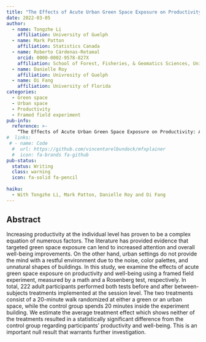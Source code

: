 ```yaml
---
title: "The Effects of Acute Urban Green Space Exposure on Productivity: A Field Experiment"
date: 2022-03-05
author:
  - name: Tongzhe Li
    affiliation: University of Guelph
  - name: Mark Patton
    affiliation: Statistics Canada
  - name: Roberto Cárdenas-Retamal
    orcid: 0000-0002-9578-827X
    affiliation: School of Forest, Fisheries, & Geomatics Sciences, University of Florida
  - name: Danielle Roy 
    affiliation: Univresity of Guelph
  - name: Di Fang 
    affiliation: University of Florida
categories:
  - Green space
  - Urban space
  - Productivity
  - Framed field experiment
pub-info:
  reference: >-
    “The Effects of Acute Urban Green Space Exposure on Productivity: A Field Experiment”
#  links:
 # - name: Code
  #  url: https://github.com/vincentarelbundock/mfxplainer
  #  icon: fa-brands fa-github
pub-status: 
  status: Writing
  class: warning
  icon: fa-solid fa-pencil
  
haiku: 
  - With Tongzhe Li, Mark Patton, Danielle Roy and Di Fang 
---
```



## Abstract

Increasing productivity at the individual level has proven to be a complex equation of numerous factors. The literature has provided evidence that targeted green space exposure can lend to increased attention and overall well-being improvements. On the other hand, urban settings do not provide the mind with a restful environment due to the noise, color palettes, and unnatural shapes of buildings. In this study, we examine the effects of acute green space exposure on productivity and well-being using a framed field experiment, measured by a math and a Rosenberg test, respectively. In total, 222 adult participants performed both tests before and after between-subjects treatments implemented at the session level. The two treatments consist of a 20-minute walk randomized at either a green or an urban space, while the control group spends 20 minutes inside the experiment building. We estimate the average treatment effect which shows neither of the treatments resulted in a statistically significant difference from the control group regarding participants' productivity and well-being. This is an important null result that warrants further investigation.